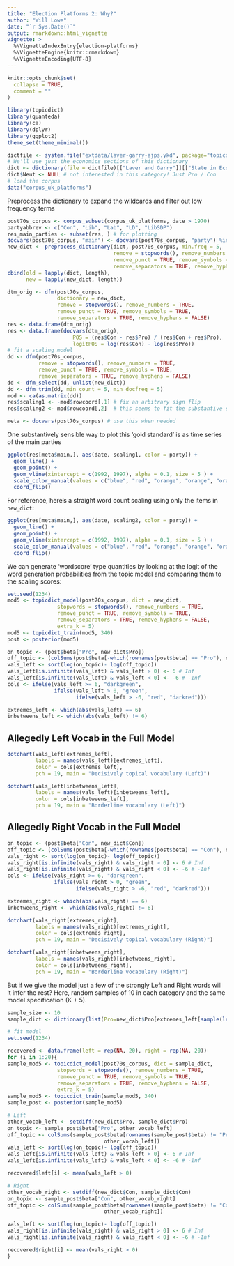 ```yaml
---
title: "Election Platforms 2: Why?"
author: "Will Lowe"
date: "`r Sys.Date()`"
output: rmarkdown::html_vignette
vignette: >
  %\VignetteIndexEntry{election-platforms}
  %\VignetteEngine{knitr::rmarkdown}
  %\VignetteEncoding{UTF-8}
---
```


```r
knitr::opts_chunk$set(
  collapse = TRUE,
  comment = ""
)

library(topicdict)
library(quanteda)
library(ca)
library(dplyr)
library(ggplot2)
theme_set(theme_minimal())
```

```r
dictfile <- system.file("extdata/laver-garry-ajps.ykd", package="topicdict")
# We'll use just the economics sections of this dictionary
dict <- dictionary(file = dictfile)[["Laver and Garry"]][["State in Economy"]]
dict$Neut <- NULL # not interested in this category! Just Pro / Con
# load the corpus
data("corpus_uk_platforms")
```

Preprocess the dictionary to expand the wildcards and filter out low frequency
terms
```r
post70s_corpus <- corpus_subset(corpus_uk_platforms, date > 1970)
partyabbrev <- c("Con", "Lib", "Lab", "LD", "LibSDP")
res_main_parties <- subset(res, ) # for plotting
docvars(post70s_corpus, "main") <- docvars(post70s_corpus, "party") %in% partyabbrev
new_dict <- preprocess_dictionary(dict, post70s_corpus, min.freq = 5,
                                  remove = stopwords(), remove_numbers = TRUE,
                                  remove_punct = TRUE, remove_symbols = TRUE,
                                  remove_separators = TRUE, remove_hyphens = FALSE)
cbind(old = lapply(dict, length),
      new = lapply(new_dict, length))
```


```r
dtm_orig <- dfm(post70s_corpus,
                dictionary = new_dict,
                remove = stopwords(), remove_numbers = TRUE,
                remove_punct = TRUE, remove_symbols = TRUE,
                remove_separators = TRUE, remove_hyphens = FALSE)
res <- data.frame(dtm_orig)
res <- data.frame(docvars(dtm_orig),
                     POS = (res$Con - res$Pro) / (res$Con + res$Pro),
                     logitPOS = log(res$Con) - log(res$Pro))
# fit a scaling model
dd <- dfm(post70s_corpus,
          remove = stopwords(), remove_numbers = TRUE,
          remove_punct = TRUE, remove_symbols = TRUE,
          remove_separators = TRUE, remove_hyphens = FALSE)
dd <- dfm_select(dd, unlist(new_dict))
dd <- dfm_trim(dd, min_count = 5, min_docfreq = 5)
mod <- ca(as.matrix(dd))
res$scaling1 <- -mod$rowcoord[,1] # fix an arbitrary sign flip
res$scaling2 <- mod$rowcoord[,2]  # this seems to fit the substantive story better

meta <- docvars(post70s_corpus) # use this when needed

```
One substantively sensible way to plot this 'gold standard' is as time series of
the main parties
```r
ggplot(res[meta$main,], aes(date, scaling1, color = party)) +
  geom_line() +
  geom_point() +
  geom_vline(xintercept = c(1992, 1997), alpha = 0.1, size = 5 ) +
  scale_color_manual(values = c("blue", "red", "orange", "orange", "orange")) +
  coord_flip()
```

For reference, here's a straight word count scaling using only
the items in `new_dict`:
```r
ggplot(res[meta$main,], aes(date, scaling2, color = party)) +
  geom_line() +
  geom_point() +
  geom_vline(xintercept = c(1992, 1997), alpha = 0.1, size = 5 ) +
  scale_color_manual(values = c("blue", "red", "orange", "orange", "orange")) +
  coord_flip()
```

We can generate 'wordscore' type quantities by looking at the logit of the word
generation probabilities from the topic model and comparing them to the scaling
scores:

```r
set.seed(1234)
mod5 <- topicdict_model(post70s_corpus, dict = new_dict,
                stopwords = stopwords(), remove_numbers = TRUE,
                remove_punct = TRUE, remove_symbols = TRUE,
                remove_separators = TRUE, remove_hyphens = FALSE, 
                extra_k = 5)
mod5 <- topicdict_train(mod5, 340)
post <- posterior(mod5)

on_topic <- (post$beta["Pro", new_dict$Pro]) 
off_topic <- (colSums(post$beta[-which(rownames(post$beta) == "Pro"), new_dict$Pro]))
vals_left <- sort(log(on_topic)- log(off_topic))
vals_left[is.infinite(vals_left) & vals_left > 0] <- 6 # Inf
vals_left[is.infinite(vals_left) & vals_left < 0] <- -6 # -Inf
cols <- ifelse(vals_left >= 6, "darkgreen", 
               ifelse(vals_left > 0, "green", 
                      ifelse(vals_left > -6, "red", "darkred")))

extremes_left <- which(abs(vals_left) == 6)
inbetweens_left <- which(abs(vals_left) != 6)
```

## Allegedly Left Vocab in the Full Model

```r
dotchart(vals_left[extremes_left], 
         labels = names(vals_left)[extremes_left], 
         color = cols[extremes_left], 
         pch = 19, main = "Decisively topical vocabulary (Left)")
```

```r
dotchart(vals_left[inbetweens_left], 
         labels = names(vals_left)[inbetweens_left], 
         color = cols[inbetweens_left], 
         pch = 19, main = "Borderline vocabulary (Left)")
```

## Allegedly Right Vocab in the Full Model

```r
on_topic <- (post$beta["Con", new_dict$Con]) 
off_topic <- (colSums(post$beta[-which(rownames(post$beta) == "Con"), new_dict$Con]))
vals_right <- sort(log(on_topic)- log(off_topic))
vals_right[is.infinite(vals_right) & vals_right > 0] <- 6 # Inf
vals_right[is.infinite(vals_right) & vals_right < 0] <- -6 # -Inf
cols <- ifelse(vals_right >= 6, "darkgreen", 
               ifelse(vals_right > 0, "green", 
                      ifelse(vals_right > -6, "red", "darkred")))

extremes_right <- which(abs(vals_right) == 6)
inbetweens_right <- which(abs(vals_right) != 6)
```


```r
dotchart(vals_right[extremes_right], 
         labels = names(vals_right)[extremes_right], 
         color = cols[extremes_right], 
         pch = 19, main = "Decisively topical vocabulary (Right)")
```

```r
dotchart(vals_right[inbetweens_right], 
         labels = names(vals_right)[inbetweens_right], 
         color = cols[inbetweens_right], 
         pch = 19, main = "Borderline vocabulary (Right)")
```

But if we give the model just a few of the strongly Left and Right words will it 
infer the rest?  Here, random samples of 10 in each category and the same
model specification (K + 5).

```r
sample_size <- 10
sample_dict <- dictionary(list(Pro=new_dict$Pro[extremes_left[sample(length(extremes_left), sample_size)]], Con = new_dict$Con[extremes_right[sample(length(extremes_right),   sample_size)]]))

# fit model 
set.seed(1234)

recovered <- data.frame(left = rep(NA, 20), right = rep(NA, 20))
for (i in 1:20){
sample_mod5 <- topicdict_model(post70s_corpus, dict = sample_dict,
                stopwords = stopwords(), remove_numbers = TRUE,
                remove_punct = TRUE, remove_symbols = TRUE,
                remove_separators = TRUE, remove_hyphens = FALSE, 
                extra_k = 5)
sample_mod5 <- topicdict_train(sample_mod5, 340)
sample_post <- posterior(sample_mod5)

# Left
other_vocab_left <- setdiff(new_dict$Pro, sample_dict$Pro)
on_topic <- sample_post$beta["Pro", other_vocab_left] 
off_topic <- colSums(sample_post$beta[rownames(sample_post$beta) != "Pro", 
                               other_vocab_left])
vals_left <- sort(log(on_topic)- log(off_topic))
vals_left[is.infinite(vals_left) & vals_left > 0] <- 6 # Inf
vals_left[is.infinite(vals_left) & vals_left < 0] <- -6 # -Inf

recovered$left[i] <- mean(vals_left > 0)

# Right
other_vocab_right <- setdiff(new_dict$Con, sample_dict$Con)
on_topic <- sample_post$beta["Con", other_vocab_right] 
off_topic <- colSums(sample_post$beta[rownames(sample_post$beta) != "Con", 
                               other_vocab_right])

vals_left <- sort(log(on_topic)- log(off_topic))
vals_right[is.infinite(vals_right) & vals_right > 0] <- 6 # Inf
vals_right[is.infinite(vals_right) & vals_right < 0] <- -6 # -Inf

recovered$right[i] <- mean(vals_right > 0)
}
```



